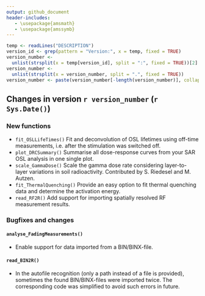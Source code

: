 ```yaml
---
output: github_document
header-includes:
   - \usepackage{amsmath}
   - \usepackage{amssymb}
---
```

<!-- NEWS.md was auto-generated by NEWS.Rmd. Please DO NOT edit by hand!-->

```r
temp <- readLines("DESCRIPTION")
version_id <- grep(pattern = "Version:", x = temp, fixed = TRUE)
version_number <-
  unlist(strsplit(x = temp[version_id], split = ":", fixed = TRUE))[2]
version_number <-
  unlist(strsplit(x = version_number, split = ".", fixed = TRUE))
version_number <- paste(version_number[-length(version_number)], collapse = ".")
```

## Changes in version `r version_number` (`r Sys.Date()`)

### New functions

* `fit_OSLLifeTimes()` Fit and deconvolution of OSL lifetimes using off-time measurements,
i.e. after the stimulation was switched off.
* `plot_DRCSummary()` Summarise all dose-response curves from your SAR OSL 
analysis in one single plot.
* `scale_GammaDose()` Scale the gamma dose rate considering layer-to-layer variations
in soil radioactivity. Contributed by S. Riedesel and M. Autzen.
* `fit_ThermalQuenching()` Provide an easy option to fit thermal quenching data and      determine the activation energy.
* `read_RF2R()` Add support for importing spatially resolved RF measurement results.

### Bugfixes and changes

#### `analyse_FadingMeasurements()`
* Enable support for data imported from a BIN/BINX-file.

#### `read_BIN2R()`
* In the autofile recognition (only a path instead of a file is provided), sometimes the found BIN/BINX-files were imported twice. The corresponding code was simplified to avoid such errors in future.


